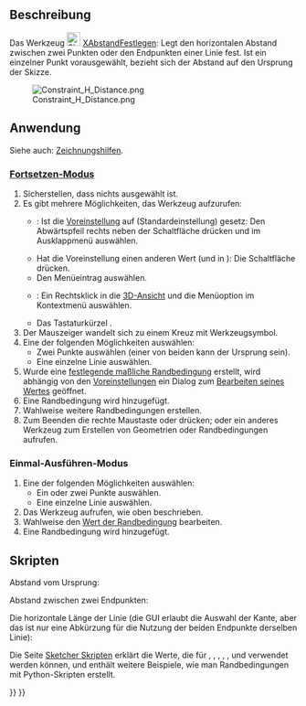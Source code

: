 <languages/>

{{Docnav/de
|[[Sketcher_Dimension/de|Bemaßen]]
|[[Sketcher_ConstrainDistanceY/de|YAbstandFestlegen]]
|[[Sketcher_Workbench/de|Sketcher]]
|IconL=Sketcher_Dimension.svg‎
|IconR=Sketcher_ConstrainDistanceY.svg
|IconC=Workbench_Sketcher.svg
}}

{{GuiCommand/de
|Name=Sketcher ConstrainDistanceX
|Name/de=Sketcher XAbstandFestlegen
|MenuLocation=Skizze → Sketcher-Randbedingungen → Horizontalen Abstand festlegen
|Workbenches=[[Sketcher_Workbench/de|Sketcher]]
|Shortcut={{KEY|L}}
|SeeAlso=[[Sketcher_ConstrainDistanceY/de|Sketcher YAbstandFestlegen]], [[Sketcher_ConstrainDistance/de|Sketcher AbstandFestlegen]]
}}

<span id="Description"></span>
==Beschreibung==

Das Werkzeug [[Image:Sketcher_ConstrainDistanceX.svg|24px]] [[Sketcher_ConstrainDistanceX/de|XAbstandFestlegen]]: Legt den horizontalen Abstand zwischen zwei Punkten oder den Endpunkten einer Linie fest. Ist ein einzelner Punkt vorausgewählt, bezieht sich der Abstand auf den Ursprung der Skizze.

[[File:Constraint_H_Distance.png]]

<span id="Usage"></span>
==Anwendung==

Siehe auch: [[Sketcher_Workbench/de#Zeichnungshilfen|Zeichnungshilfen]].

<span id="Continue_mode"></span>
===[[Sketcher_Workbench/de#Fortsetzen-Modi|Fortsetzen-Modus]]===

# Sicherstellen, dass nichts ausgewählt ist.
# Es gibt mehrere Möglichkeiten, das Werkzeug aufzurufen:
#* {{Version/de|1.0}}: Ist die [[Sketcher_Preferences/de#Allgemein|Voreinstellung]] {{MenuCommand|Werkzeuge für Maßeinträge}} auf {{Value|Einzelnes Werkzeug}} (Standardeinstellung) gesetz: Den Abwärtspfeil rechts neben der Schaltfläche {{Button|[[Image:Sketcher_Dimension.svg||x16px]][[Image:Toolbar_flyout_arrow.svg|x16px]]}} drücken und im Ausklappmenü {{MenuCommand|[[Image:Sketcher_ConstrainDistanceX.svg|16px]] Horizontalen Abstand festlegen}} auswählen.
#* Hat die Voreinstellung einen anderen Wert (und in {{VersionMinus/de|0.21}}): Die Schaltfläche {{Button|[[Image:Sketcher_ConstrainDistanceX.svg|16px]] [[Sketcher_ConstrainDistanceX/de|Horizontalen Abstand festlegen]]}} drücken.
#* Den Menüeintrag {{MenuCommand|Skizze → Sketcher-Randbedingungen → [[Image:Sketcher_ConstrainDistanceX.svg|16px]] Horizontalen Abstand festlegen}} auswählen.
#* {{Version/de|1.0}}: Ein Rechtsklick in die [[3D_view/de|3D-Ansicht]] und die Menüoption {{MenuCommand|Bemaßung → [[Image:Sketcher_ConstrainDistanceX.svg|16px]] Horizontalen Abstand festlegen}} im Kontextmenü auswählen.
#* Das Tastaturkürzel {{KEY|L}}.
# Der Mauszeiger wandelt sich zu einem Kreuz mit Werkzeugsymbol.
# Eine der folgenden Möglichkeiten auswählen:
#* Zwei Punkte auswählen (einer von beiden kann der Ursprung sein).
#* Eine einzelne Linie auswählen.
# Wurde eine [[Sketcher_ToggleDrivingConstraint/de|festlegende maßliche Randbedingung]] erstellt, wird abhängig von den [[Sketcher_Preferences/de#Anzeige|Voreinstellungen]] ein Dialog zum [[Sketcher_Workbench/de#Randbedingungen_bearbeiten|Bearbeiten seines Wertes]] geöffnet.
# Eine Randbedingung wird hinzugefügt.
# Wahlweise weitere Randbedingungen erstellen.
# Zum Beenden die rechte Maustaste oder {{KEY|Esc}} drücken; oder ein anderes Werkzeug zum Erstellen von Geometrien oder Randbedingungen aufrufen.

<span id="Run-once_mode"></span>
===Einmal-Ausführen-Modus===

# Eine der folgenden Möglichkeiten auswählen:
#* Ein oder zwei Punkte auswählen.
#* Eine einzelne Linie auswählen.
# Das Werkzeug aufrufen, wie oben beschrieben.
# Wahlweise den [[Sketcher_Workbench/de#Randbedingungen_bearbeiten|Wert der Randbedingung]] bearbeiten.
# Eine Randbedingung wird hinzugefügt.

<span id="Scripting"></span>
== Skripten ==

Abstand vom Ursprung:

{{Code|code=Sketch.addConstraint(Sketcher.Constraint('DistanceX', Edge, PointOfEdge, -1, 1, App.Units.Quantity('123.0 mm')))}}

Abstand zwischen zwei Endpunkten:

{{Code|code=Sketch.addConstraint(Sketcher.Constraint('DistanceX', Edge1, PointOfEdge1, Edge2, PointOfEdge2, App.Units.Quantity('123.0 mm')))}}

Die horizontale Länge der Linie (die GUI erlaubt die Auswahl der Kante, aber das ist nur eine Abkürzung für die Nutzung der beiden Endpunkte derselben Linie):

{{Code|code=Sketch.addConstraint(Sketcher.Constraint('DistanceX', Line, 1, Line, 2, App.Units.Quantity('123.0 mm')))}}

Die Seite [[Sketcher_scripting|Sketcher Skripten]] erklärt die Werte, die für {{incode|Edge1}}, {{incode|Edge2}}, {{incode|Edge}}, {{incode|PointOfEdge1}}, {{incode|PointOfEdge2}}, {{incode|PointOfEdge}} und {{incode|Line}} verwendet werden können, und enthält weitere Beispiele, wie man Randbedingungen mit Python-Skripten erstellt.


{{Docnav/de
|[[Sketcher_Dimension/de|Bemaßen]]
|[[Sketcher_ConstrainDistanceY/de|YAbstandFestlegen]]
|[[Sketcher_Workbench/de|Sketcher]]
|IconL=Sketcher_Dimension.svg‎
|IconR=Sketcher_ConstrainDistanceY.svg
|IconC=Workbench_Sketcher.svg
}}

{{Sketcher_Tools_navi{{#translation:}}}}
{{Userdocnavi{{#translation:}}}}